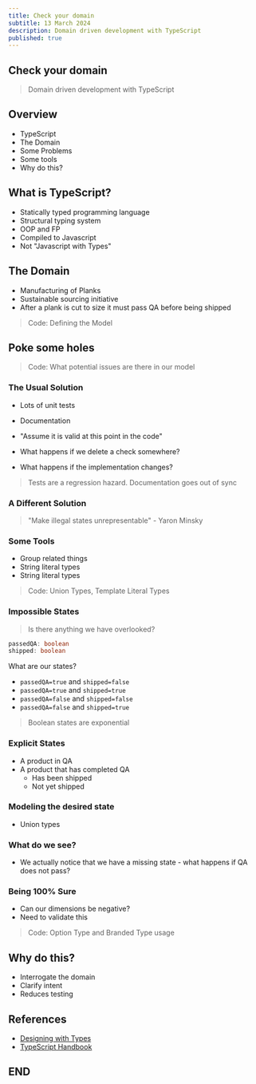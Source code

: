 ```yaml
---
title: Check your domain
subtitle: 13 March 2024
description: Domain driven development with TypeScript
published: true
---
```



<Presentation />

<Slide centered>

<SlideOnly>

## Check your domain

</SlideOnly>

> Domain driven development with TypeScript

</Slide>

<Slide>

## Overview

- TypeScript
- The Domain
- Some Problems
- Some tools
- Why do this?

</Slide>

<Slide>

## What is TypeScript?

- Statically typed programming language
- Structural typing system
- OOP and FP
- Compiled to Javascript
- Not "Javascript with Types"

</Slide>

<Slide>

## The Domain

- Manufacturing of Planks
- Sustainable sourcing initiative
- After a plank is cut to size it must pass QA before being shipped

> Code: Defining the Model

</Slide>

<Slide>

<Snippet path="ddd-with-ts/01-domain.ts" />

</Slide>

<Slide>

## Poke some holes

> Code: What potential issues are there in our model

</Slide>

<Slide>

<Snippet path="ddd-with-ts/02-domain-issues.ts" />

</Slide>

<Slide>

### The Usual Solution

- Lots of unit tests
- Documentation
- "Assume it is valid at this point in the code"

- What happens if we delete a check somewhere?
- What happens if the implementation changes?

> Tests are a regression hazard. Documentation goes out of sync

</Slide>

<Slide centered>

### A Different Solution

> "Make illegal states unrepresentable" - Yaron Minsky

</Slide>

<Slide>

### Some Tools

- Group related things
- String literal types
- String literal types

> Code: Union Types, Template Literal Types

</Slide>

<Slide>

<Snippet path="ddd-with-ts/03-tools-grouping.ts" />

</Slide>

<Slide>

### Impossible States

> Is there anything we have overlooked?

</Slide>

<Slide>

```ts
passedQA: boolean
shipped: boolean
```

What are our states?

- `passedQA=true` and `shipped=false`
- `passedQA=true` and `shipped=true`
- `passedQA=false` and `shipped=false`
- `passedQA=false` and `shipped=true`

> Boolean states are exponential

</Slide>

<Slide>

### Explicit States

- A product in QA
- A product that has completed QA
  - Has been shipped
  - Not yet shipped

</Slide>

<Slide>

### Modeling the desired state

- Union types

</Slide>

<Slide>

<Snippet path="ddd-with-ts/06-tools-union-types.ts" />

</Slide>

<Slide>

### What do we see?

- We actually notice that we have a missing state - what happens if QA does not pass?

</Slide>

<Slide>

<Snippet path="ddd-with-ts/07-tools-add-missing-state.ts" />

</Slide>

<Slide>

### Being 100% Sure

- Can our dimensions be negative?
- Need to validate this

> Code: Option Type and Branded Type usage

</Slide>

<Slide>

<Snippet path="ddd-with-ts/08-tools-branded-types.ts" />

</Slide>

<Slide>

## Why do this?

- Interrogate the domain
- Clarify intent
- Reduces testing

</Slide>

<Slide>

## References

- [Designing with Types](https://fsharpforfunandprofit.com/series/designing-with-types/)
- [TypeScript Handbook](https://www.TypeScriptlang.org/docs/handbook/intro.html)

</Slide>

<Slide>

## END

</Slide>
